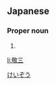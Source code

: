 ==Japanese==
{{ja-kanjitab|けい|ぞう|yomi=on}}

===Proper noun===
{{ja-pos|proper|けいぞう}}

# {{given name|male|lang=ja}}

[[Category:Japanese male given names|けいぞう]]

[[li:敬三]]